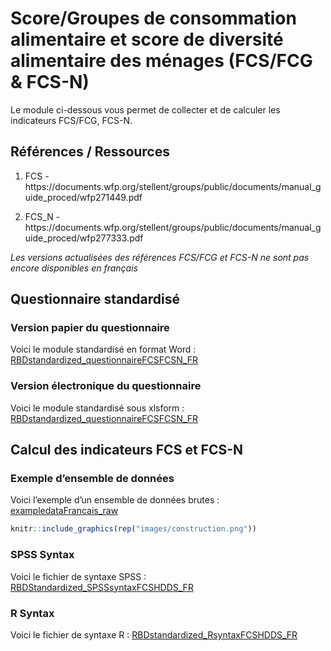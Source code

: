 # Score/Groupes de consommation alimentaire et score de diversité alimentaire des ménages (FCS/FCG & FCS-N)

Le module ci-dessous vous permet de collecter et de calculer les indicateurs FCS/FCG, FCS-N.

## Références / Ressources

1.  FCS - https://documents.wfp.org/stellent/groups/public/documents/manual_guide_proced/wfp271449.pdf

2.  FCS_N - https://documents.wfp.org/stellent/groups/public/documents/manual_guide_proced/wfp277333.pdf

*Les versions actualisées des références FCS/FCG et FCS-N ne sont pas encore disponibles en français*

## Questionnaire standardisé

### Version papier du questionnaire

Voici le module standardisé en format Word :
[RBDstandardized_questionnaireFCSFCSN_FR](https://github.com/WFP-VAM/RBD_Resilience_guide_FR/blob/main/questionnaires/RBDstandardized_questionnaireFCSFCSN_FR.docx?raw=true) 

### Version électronique du questionnaire

Voici le module standardisé sous xlsform :
[RBDstandardized_questionnaireFCSFCSN_FR](https://github.com/WFP-VAM/RBD_Resilience_guide_FR/blob/main/questionnaires/RBDstandardized_questionnaireFCSFCSN_FR.xlsx?raw=true)

## Calcul des indicateurs FCS et FCS-N  

### Exemple d'ensemble de données

Voici l'exemple d'un ensemble de données brutes :  
[exampledataFrancais_raw](https://github.com/WFP-VAM/RBD_Resilience_guide_FR/blob/main/example_datasets/exampledataFrancais_raw.sav?raw=true)  

``` r
knitr::include_graphics(rep("images/construction.png"))
```

### SPSS Syntax

Voici le fichier de syntaxe SPSS : 
[RBDStandardized_SPSSsyntaxFCSHDDS_FR](https://github.com/WFP-VAM/RBD_Resilience_guide_FR/blob/main/syntax/RBDStandardized_SPSSsyntaxFCSHDDS_FR.sps) 

### R Syntax

Voici le fichier de syntaxe R : 
[RBDstandardized_RsyntaxFCSHDDS_FR](https://github.com/WFP-VAM/RBD_Resilience_guide_FR/blob/main/syntax/RBDstandardized_RsyntaxFCSHDDS_FR.R) 
